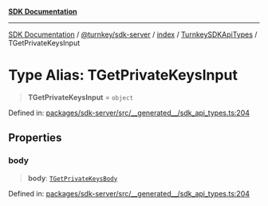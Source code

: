 [**SDK Documentation**](../../../../../../README.mdx)

***

[SDK Documentation](../../../../../../packages.mdx) / [@turnkey/sdk-server](../../../../README.mdx) / [index](../../../README.mdx) / [TurnkeySDKApiTypes](../README.mdx) / TGetPrivateKeysInput

# Type Alias: TGetPrivateKeysInput

> **TGetPrivateKeysInput** = `object`

Defined in: [packages/sdk-server/src/\_\_generated\_\_/sdk\_api\_types.ts:204](https://github.com/tkhq/sdk/blob/078f5423e923fbd1d7fd39440402d7f01d09c3d0/packages/sdk-server/src/__generated__/sdk_api_types.ts#L204)

## Properties

### body

> **body**: [`TGetPrivateKeysBody`](TGetPrivateKeysBody.mdx)

Defined in: [packages/sdk-server/src/\_\_generated\_\_/sdk\_api\_types.ts:204](https://github.com/tkhq/sdk/blob/078f5423e923fbd1d7fd39440402d7f01d09c3d0/packages/sdk-server/src/__generated__/sdk_api_types.ts#L204)
